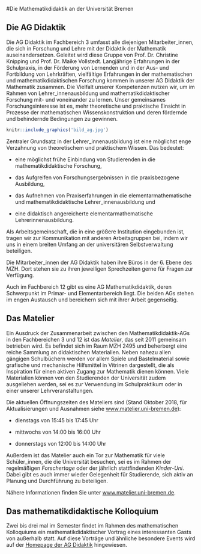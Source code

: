 #Die Mathematikdidaktik an der Universität Bremen

Die AG Didaktik
---------------

Die AG Didaktik im Fachbereich 3 umfasst alle diejenigen
Mitarbeiter\_innen, die sich in Forschung und Lehre mit der Didaktik der
Mathematik auseinandersetzen. Geleitet wird diese Gruppe von Prof. Dr. Christine Knipping und Prof. Dr. Maike Vollstedt. Langjährige Erfahrungen in der Schulpraxis, in der Förderung
von Lernenden und in der Aus- und Fortbildung von Lehrkräften,
vielfältige Erfahrungen in der mathematischen und mathematikdidaktischen
Forschung kommen in unserer AG Didaktik der Mathematik zusammen. Die
Vielfalt unserer Kompetenzen nutzen wir, um im Rahmen von
Lehrer\_innenausbildung und mathematikdidaktischer Forschung mit- und
voneinander zu lernen. Unser gemeinsames Forschungsinteresse ist es,
mehr theoretische und praktische Einsicht in Prozesse der mathematischen
Wissenskonstruktion und deren fördernde und behindernde Bedingungen zu
gewinnen.

```r
knitr::include_graphics('bild_ag.jpg')
```

Zentraler Grundsatz in der Lehrer\_innenausbildung ist eine möglichst
enge Verzahnung von theoretischem und praktischem Wissen. Das bedeutet:

-   eine möglichst frühe Einbindung von Studierenden in die
    mathematikdidaktische Forschung,

-   das Aufgreifen von Forschungsergebnissen in die praxisbezogene
    Ausbildung,

-   das Aufnehmen von Praxiserfahrungen in die elementarmathematische
    und mathematikdidaktische Lehrer\_innenausbildung und

-   eine didaktisch angereicherte
    elementarmathematische Lehrerinnenausbildung.

Als Arbeitsgemeinschaft, die in eine größere Institution eingebunden
ist, tragen wir zur Kommunikation mit anderen Arbeitsgruppen bei, indem
wir uns in einem breiten Umfang an der universitären Selbstverwaltung
beteiligen.

Die Mitarbeiter\_innen der AG Didaktik haben ihre Büros in der 6. Ebene
des MZH. Dort stehen sie zu ihren jeweiligen Sprechzeiten gerne für
Fragen zur Verfügung.

Auch im Fachbereich 12 gibt es eine AG Mathematikdidaktik, deren
Schwerpunkt im Primar- und Elementarbereich liegt. Die beiden AGs stehen
im engen Austausch und bereichern sich mit ihrer Arbeit gegenseitig.

Das Matelier
------------

Ein Ausdruck der Zusammenarbeit zwischen den Mathematikdidaktik-AGs in den Fachbereichen 3 und 12 ist das *Matelier*, das seit 2011 gemeinsam betrieben wird. Es befindet sich im Raum MZH 2495 und beherbergt eine reiche Sammlung an didaktischen Materialien. Neben nahezu allen gängigen Schulbüchern werden vor allem Spiele und Bastelmaterial sowie grafische und mechanische Hilfsmittel in Vitrinen dargestellt, die als Inspiration für einen aktiven Zugang zur Mathematik dienen können. Viele Materialien können von den Studierenden der Universität zudem ausgeliehen werden, sei es zur Verwendung im Schulpraktikum oder in einer unserer Lehrveranstaltungen.

Die aktuellen Öffnungszeiten des Mateliers sind (Stand Oktober 2018, für Aktualisierungen und Ausnahmen siehe [www.matelier.uni-bremen.de](https://www.matelier.uni-bremen.de)):

-   dienstags von 15:45 bis 17:45 Uhr

-   mittwochs von 14:00 bis 16:00 Uhr

-   donnerstags von 12:00 bis 14:00 Uhr

Außerdem ist das Matelier auch ein Tor zur Mathematik für viele Schüler\_innen, die die Universität besuchen, sei es im Rahmen der regelmäßigen *Forschertage* oder der jährlich stattfindenden *Kinder-Uni*. Dabei gibt es auch immer wieder Gelegenheit für Studierende, sich aktiv an Planung und Durchführung zu beteiligen.

Nähere Informationen finden Sie unter [www.matelier.uni-bremen.de](https://www.matelier.uni-bremen.de).

Das mathematikdidaktische Kolloquium
------------------------------------

Zwei bis drei mal im Semester findet im Rahmen des mathematischen Kolloquiums ein mathematikdidaktischer Vortrag eines interessanten Gasts von außerhalb statt. Auf diese Vorträge und ähnliche besondere Events wird auf der [Homepage der AG Didaktik](http://www.math.uni-bremen.de/didaktik/) hingewiesen.

